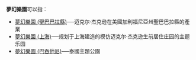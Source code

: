 '''夢幻樂園'''可以指：
*[[夢幻樂園_(聖巴巴拉縣)|夢幻樂園 (聖巴巴拉縣)]]──迈克尔·杰克逊在美國加利福尼亞州聖巴巴拉縣的產業
*[[梦幻庄园_(上海)|夢幻樂園 (上海)]]──规划于上海建造的模仿迈克尔·杰克逊生前居住庄园的主题乐园
*[[夢幻樂園_(巴吞他尼)|夢幻樂園 (巴吞他尼)]]──泰國主題公園


{{disambig|Cat=四字建築物消歧義}}